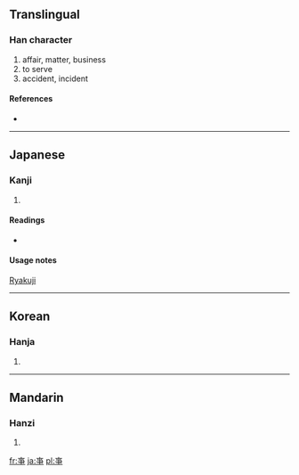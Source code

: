 {{also|事}}<!-- may be replaced by zh-forms -->
==Translingual==

===Han character===
{{Han char|rn=6|rad=亅|as=06|sn=7|four=|canj=十火中弓 (JFLN)}}

# affair, matter, business
# to serve
# accident, incident

====References====
* {{Han ref|kx=0085.221|hdz=10021.111|uh=4E8A|ud=20106}}

----

==Japanese==

===Kanji===
{{ja-kanji|grade=|rs=亅06}}

# {{defn|Japanese|sort=亅06}}

====Readings====
* {{ja-readings|on=[[じ]] (''ji''), [[し]] (''shi''), [[ず]] (''zu'')|kun=[[こと]] (''koto''), [[つかう]] ([[亊う]], ''tsukau''), [[つかえる]] ([[亊える]], ''tsukaeru'')}}

====Usage notes====
[[Wikipedia:Ryakuji|Ryakuji]]

----

==Korean==

===Hanja===
{{ko-hanja|hangeul=사|rv=sa|mr=sa}}

# {{defn|Korean|sort=亅06}}

----

==Mandarin==

===Hanzi===
{{cmn-hanzi|pin=[[shì]] ([[shi4]]), [[xū]] ([[xu1]])|wg=shih<sup>4</sup>, hsü<sup>1</sup>}}

# {{defn|Mandarin|sort=亅06}}

[[fr:亊]]
[[ja:亊]]
[[pl:亊]]